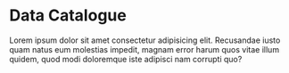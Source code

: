# Data Catalogue

Lorem ipsum dolor sit amet consectetur adipisicing elit. Recusandae iusto quam natus eum molestias
impedit, magnam error harum quos vitae illum quidem, quod modi doloremque iste adipisci nam corrupti
quo?